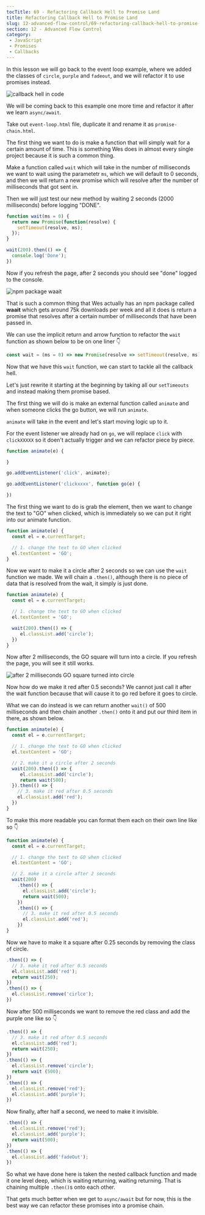 ```yaml
---
tocTitle: 69 - Refactoring Callback Hell to Promise Land
title: Refactoring Callback Hell to Promise Land
slug: 12-advanced-flow-control/69-refactoring-callback-hell-to-promise-land
section: 12 - Advanced Flow Control
category:
 - JavaScript
 - Promises
 - Callbacks
---
```


In this lesson we will go back to the event loop example, where we added the classes of `circle`, `purple` and `fadeout`, and we will refactor it to use promises instead.

![callback hell in code](./1046.webp)

We will be coming back to this example one more time and refactor it after we learn `async/await`.

Take out `event-loop.html` file, duplicate it and rename it as `promise-chain.html`.

The first thing we want to do is make a function that will simply wait for a certain amount of time. This is something Wes does in almost every single project because it is such a common thing.

Make a function called `wait` which will take in the number of milliseconds we want to wait using the parametetr `ms`, which we will default to 0 seconds, and then we will return a new promise which will resolve after the number of milliseconds that got sent in.

Then we will just test our new method by waiting 2 seconds (2000 milliseconds) before logging "DONE".

```js
function wait(ms = 0) {
  return new Promise(function(resolve) {
    setTimeout(resolve, ms);
  });
}

wait(200).then(() => {
  console.log('Done');
})
```

Now if you refresh the page, after 2 seconds you should see "done" logged to the console.

![npm package waait](./1048.webp)

That is such a common thing that Wes actually has an npm package called **waait** which gets around 75k downloads per week and all it does is return a promise that resolves after a certain number of milliseconds that have been passed in.

We can use the implicit return and arrow function to refactor the `wait` function as shown below to be on one liner 👇

```js
const wait = (ms = 0) => new Promise(resolve => setTimeout(resolve, ms));
```

Now that we have this `wait` function, we can start to tackle all the callback hell.

Let's just rewrite it starting at the beginning by taking all our `setTimeouts` and instead making them promise based.

The first thing we will do is make an external function called `animate` and when someone clicks the go button, we will run `animate`.

`animate` will take in the event and let's start moving logic up to it.

For the event listener we already had on `go`, we will replace `click` with `clickXXXXX` so it doen't actually trigger and we can refactor piece by piece.

```js
function animate(e) {

}

go.addEventListener('click', animate);

go.addEventListener('clickxxxx', function go(e) {

})
```

The first thing we want to do is grab the element, then we want to change the text to "GO" when clicked, which is immediately so we can put it right into our animate function.

```js
function animate(e) {
  const el = e.currentTarget;

  // 1. change the text to GO when clicked
  el.textContent = 'GO';
}
```

Now we want to make it a circle after 2 seconds so we can use the `wait` function we made. We will chain a `.then()`, although there is no piece of data that is resolved from the wait, it simply is just done.

```js
function animate(e) {
  const el = e.currentTarget;

  // 1. change the text to GO when clicked
  el.textContent = 'GO';

  wait(200).then(() => {
     el.classList.add('circle');
  })
}
```

Now after 2 milliseconds, the GO square will turn into a circle. If you refresh the page, you will see it still works.

![after 2 milliseconds GO square turned into circle](./1049.webp)

Now how do we make it red after 0.5 seconds?
We cannot just call it after the wait function because that will cause it to go red before it goes to circle.

What we can do instead is we can return another `wait()` of 500 milliseconds and then chain another  `.then()` onto it and put our third item in there, as shown below.

```js
function animate(e) {
  const el = e.currentTarget;

  // 1. change the text to GO when clicked
  el.textContent = 'GO';

  // 2. make it a circle after 2 seconds
  wait(200).then(() => {
     el.classList.add('circle');
     return wait(500);
  }).then(() => {
    // 3. make it red after 0.5 seconds
    el.classList.add('red');
  })
}
```

To make this more readable you can format them each on their own line like so 👇

```js
function animate(e) {
  const el = e.currentTarget;

  // 1. change the text to GO when clicked
  el.textContent = 'GO';

  // 2. make it a circle after 2 seconds
  wait(200)
    .then(() => {
      el.classList.add('circle');
      return wait(500);
    })
    .then(() => {
      // 3. make it red after 0.5 seconds
      el.classList.add('red');
    })
}
```

Now we have to make it a square after 0.25 seconds by removing the class of circle.

```js
.then(() => {
  // 3. make it red after 0.5 seconds
  el.classList.add('red');
  return wait(250);
})
.then(() => {
  el.classList.remove('cirlce');
})
```

Now after 500 milliseconds we want to remove the red class and add the purple one like so 👇

```js
.then(() => {
  // 3. make it red after 0.5 seconds
  el.classList.add('red');
  return wait(250);
})
.then(() => {
  el.classList.remove('circle');
  return wait (500);
})
.then(() => {
  el.classList.remove('red');
  el.classList.add('purple');
})
```

Now finally, after half a second, we need to make it invisible.

```js
.then(() => {
  el.classList.remove('red');
  el.classList.add('purple');
  return wait(500);
})
.then(() => {
  el.classList.add('fadeOut');
})
```

So what we have done here is taken the nested callback function and made it one level deep, which is waiting returning, waiting returning. That is chaining multiple `.then()`s onto each other.

That gets much better when we get to `async/await` but for now, this is the best way we can refactor these promises into a promise chain.
